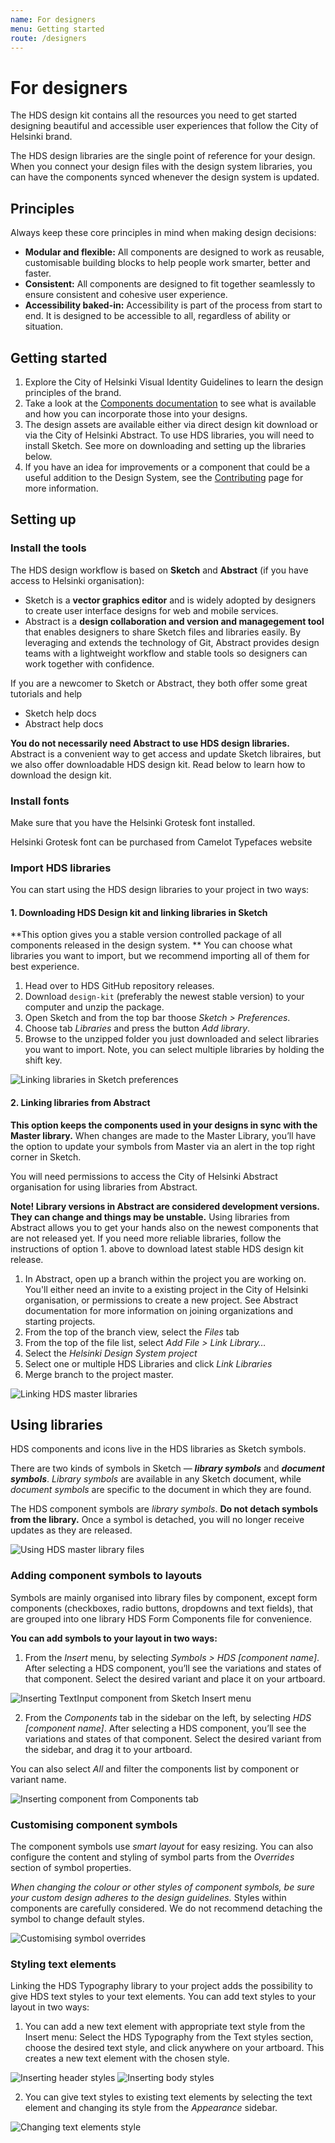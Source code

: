 ```yaml
---
name: For designers
menu: Getting started
route: /designers
---
```



# For designers

<LargeParagraph>
    The HDS design kit contains all the resources you need to get started designing beautiful and accessible user experiences that follow the City of Helsinki brand.
</LargeParagraph>

The HDS design libraries are the single point of reference for your design. When you connect your design files with the design system libraries, you can have the components synced whenever the design system is updated.

## Principles

Always keep these core principles in mind when making design decisions:
- **Modular and flexible:** All components are designed to work as reusable, customisable building blocks to help people work smarter, better and faster.
- **Consistent:** All components are designed to fit together seamlessly to ensure consistent and cohesive user experience.
- **Accessibility baked-in:** Accessibility is part of the process from start to end. It is designed to be accessible to all, regardless of ability or situation.

## Getting started
1. Explore the City of Helsinki <Link href="https://brand.hel.fi/" external>Visual Identity Guidelines</Link> to learn the design principles of the brand.
2. Take a look at the [Components documentation](/components "Components") to see what is available and how you can incorporate those into your designs.
3. The design assets are available either via direct design kit download or via the City of Helsinki Abstract. To use HDS libraries, you will need to install Sketch. See more on downloading and setting up the libraries below.
4. If you have an idea for improvements or a component that could be a useful addition to the Design System, see the [Contributing](/contributing "Contributing") page for more information.

## Setting up

### Install the tools
The HDS design workflow is based on **Sketch** and **Abstract** (if you have access to Helsinki organisation):
- <Link href="https://www.sketch.com/" external>Sketch</Link> is a <b>vector graphics editor</b> and is widely adopted by designers to create user interface designs for web and mobile services.
- <Link href="https://www.abstract.com/" external>Abstract</Link> is a <b>design collaboration and version and managegement tool</b> that enables designers to share Sketch files and libraries easily. By leveraging and extends the technology of Git, Abstract provides design teams with a lightweight workflow and stable tools so designers can work together with confidence.


If you are a newcomer to Sketch or Abstract, they both offer some great tutorials and help 

- <Link href="https://www.sketchapp.com/docs/" external>Sketch help docs</Link>
- <Link href="https://www.abstract.com/help/" external>Abstract help docs</Link>

**You do not necessarily need Abstract to use HDS design libraries.** Abstract is a convenient way to get access and update Sketch libraires, but we also offer downloadable HDS design kit. Read below to learn how to download the design kit. 

### Install fonts
<p>Make sure that you have the <Link href="https://camelot-typefaces.com/helsinki-grotesk" external>Helsinki Grotesk font</Link> installed.</p>

<p>Helsinki Grotesk font can be purchased from <Link href="https://camelot-typefaces.com/helsinki-grotesk" external>Camelot Typefaces website</Link></p>

### Import HDS libraries

You can start using the HDS design libraries to your project in two ways:

#### 1. Downloading HDS Design kit and linking libraries in Sketch
**This option gives you a stable version controlled package of all components released in the design system. ** You can choose what libraries you want to import, but we recommend importing all of them for best experience.

1. Head over to <Link href="https://github.com/City-of-Helsinki/helsinki-design-system/releases" external>HDS GitHub repository releases</Link>.
2. Download `design-kit` (preferably the newest stable version) to your computer and unzip the package.
3. Open Sketch and from the top bar thoose _Sketch > Preferences_.
4. Choose tab _Libraries_ and press the button _Add library_.
5. Browse to the unzipped folder you just downloaded and select libraries you want to import. Note, you can select multiple libraries by holding the shift key. 

<Image src="../../static/fordesigners-hds-designkit.png" alt="Linking libraries in Sketch preferences" style="max-width:100%" viewable/>

#### 2. Linking libraries from Abstract
**This option keeps the components used in your designs in sync with the Master library.** When changes are made to the Master Library, you’ll have the option to update your symbols from Master via an alert in the top right corner in Sketch.

You will need permissions to access the City of Helsinki Abstract organisation for using libraries from Abstract.

<p><b>Note! Library versions in Abstract are considered development versions. They can change and things may be unstable.</b> Using libraries from Abstract allows you to get your hands also on the newest components that are not released yet. If you need more reliable libraries, follow the instructions of option 1. above to download latest stable <Link href="https://github.com/City-of-Helsinki/helsinki-design-system/releases" external>HDS design kit release</Link>.</p>

1. In Abstract, open up a branch within the project you are working on. You'll either need an invite to a existing project in the City of Helsinki organisation, or permissions to create a new project. See <Link href="https://www.abstract.com/help/getting-started/" external>Abstract documentation</Link> for more information on joining organizations and starting projects.
2. From the top of the branch view, select the _Files_ tab
3. From the top of the file list, select _Add File > Link Library…_  
4. Select the _Helsinki Design System project_  
5. Select one or multiple HDS Libraries and click _Link Libraries_
6. Merge branch to the project master.

<Image src="../../static/fordesigners-abstract-link-libraries.png " alt="Linking HDS master libraries" style="max-width:100%" viewable/>

## Using libraries

HDS components and icons live in the HDS libraries as Sketch symbols. 

There are two kinds of symbols in Sketch — **_library symbols_** and **_document symbols_**. _Library symbols_ are available in any Sketch document, while _document symbols_ are specific to the document in which they are found. 

The HDS component symbols are _library symbols_. **Do not detach symbols from the library.** Once a symbol is detached, you will no longer receive updates as they are released.

<Image src="../../static/fordesigners-hds-master-files.png" alt="Using HDS master library files" style="max-width:100%" viewable/>


### Adding component symbols to layouts
Symbols are mainly organised into library files by component, except form components (checkboxes, radio buttons, dropdowns and text fields), that are grouped into one library HDS Form Components file for convenience. 

**You can add symbols to your layout in two ways:**
1. From the _Insert_ menu, by selecting _Symbols > HDS [component name]_. After selecting a HDS component, you’ll see the variations and states of that component. Select the desired variant and place it on your artboard.

<Image src="../../static/fordesigners-component-textfield-insert.png" alt="Inserting TextInput component from Sketch Insert menu" style="max-width:100%" viewable/>


2. From the _Components_ tab in the sidebar on the left, by selecting _HDS [component name]_. After selecting a HDS component, you’ll see the variations and states of that component. Select the desired variant from the sidebar, and drag it to your artboard. 

You can also select _All_ and filter the components list by component or variant name.

<Image src="../../static/fordesigners-component-insert.png" alt="Inserting component from Components tab" style="max-width:100%" />


### Customising component symbols
The component symbols use _smart layout_ for easy resizing. You can also configure the content and styling of symbol parts from the _Overrides_ section of symbol properties.

_When changing the colour or other styles of component symbols, be sure your custom design adheres to the design guidelines._ Styles within components are carefully considered. We do not recommend detaching the symbol to change default styles.

<Image src="../../static/fordesigners-component-overrides.png" alt="Customising symbol overrides" style="max-width:100%" viewable/>



### Styling text elements
Linking the HDS Typography library to your project adds the possibility to give HDS text styles to your text elements. You can add text styles to your layout in two ways:

1. You can add a new text element with appropriate text style from the Insert menu: Select the HDS Typography from the Text styles section, choose the desired text style, and click anywhere on your artboard. This creates a new text element with the chosen style.

<Image src="../../static/fordesigners-typography-header-insert.png" alt="Inserting header styles" style="max-width:100%" viewable/>

<Image src="../../static/fordesigners-typography-body-insert.png" alt="Inserting body styles" style="max-width:100%" viewable/>


2. You can give text styles to existing text elements by selecting the text element and changing its style from the _Appearance_ sidebar.

<Image src="../../static/fordesigners-typography-textstyle-appearance.png" alt="Changing text elements style" style="max-width:100%" viewable/>

